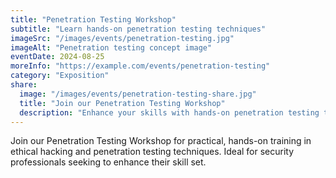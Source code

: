 ```yaml
---
title: "Penetration Testing Workshop"
subtitle: "Learn hands-on penetration testing techniques"
imageSrc: "/images/events/penetration-testing.jpg"
imageAlt: "Penetration testing concept image"
eventDate: 2024-08-25
moreInfo: "https://example.com/events/penetration-testing"
category: "Exposition"
share:
  image: "/images/events/penetration-testing-share.jpg"
  title: "Join our Penetration Testing Workshop"
  description: "Enhance your skills with hands-on penetration testing techniques in our workshop."
---
```


Join our Penetration Testing Workshop for practical, hands-on training in ethical hacking and penetration testing techniques. Ideal for security professionals seeking to enhance their skill set.
